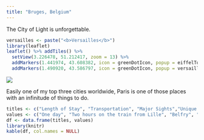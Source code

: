 ```yaml
---
title: "Bruges, Belgium"
---
```


The City of Light is unforgettable.

```r
versailles <- paste("<b>Versailles</b>")
library(leaflet)
leaflet() %>% addTiles() %>%
  setView(3.226478, 51.212417, zoom = 13) %>%
  addMarkers(1.441974, 43.608382, icon = greenDotIcon, popup = eiffelTower) %>% # Eiffel Tower
  addMarkers(1.490920, 43.586797, icon = greenDotIcon, popup = versailles) # Versailles
```

![](./images/Bruges/bruges25.png)

Easily one of my top three cities worldwide, Paris is one of those places with an infinitude of things to do.

```r
titles <- c("Length of Stay", "Transportation", "Major Sights","Unique Foods", "Restaurant Recommendations")
values <- c("One day", "Two hours on the train from Lille", "Belfry", "Belgian waffles", "Angelina")
df <- data.frame(titles, values)
library(knitr)
kable(df, col.names = NULL)
```